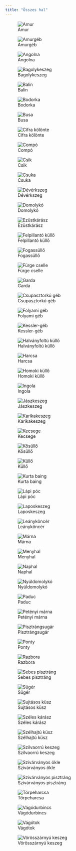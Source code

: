 ```yaml
---
title: "Összes hal"
---
```


![Amur](img/amur.jpg)

![Amurgéb](img/amurgeb.jpg)

\clearpage

![Angolna](img/angolna.jpg)

![Bagolykeszeg](img/bagolykeszeg.jpg)

\clearpage

![Balin](img/balin.jpg)

![Bodorka](img/bodorka.jpg)

\clearpage

![Busa](img/busa.jpg)

![Cifra kölönte](img/cifra-kolonte.jpg)

\clearpage

![Compó](img/compo.jpg)

![Csik](img/csik.jpg)

\clearpage

![Csuka](img/csuka.jpg)

![Dévérkszeg](img/deverkeszeg.jpg)

\clearpage

![Domolykó](img/domolyko.jpg)

![Ezüstkárász](img/ezustkarasz.jpg)

\clearpage

![Felpillantó küllő](img/felpillanto-kullo.jpg)

![Fogassüllő](img/fogassullo.jpg)

\clearpage

![Fürge cselle](img/furge-cselle.jpg)

![Garda](img/garda.jpg)

![Csupasztorkú géb](img/geb-csupasztorku.jpg)

![Folyami géb](img/geb-folyami.jpg)

![Kessler-géb](img/geb-kessler.jpg)

![Halványfoltú küllő](img/halvanyfoltu-kullo.jpg)

![Harcsa](img/harcsa.jpg)

![Homoki küllő](img/homoki-kullo.jpg)

![Ingola](img/ingola.jpg)

![Jászkeszeg](img/jaszkeszeg.jpg)

![Karikakeszeg](img/karikakeszeg.jpg)

![Kecsege](img/kecsege.jpg)

![Kősüllő](img/kosullo.jpg)

![Küllő](img/kullo1.jpg)

![Kurta baing](img/kurta-baing.jpg)

![Lápi póc](img/lapi-poc.jpg)

![Laposkeszeg](img/laposkeszeg.jpg)

![Leányköncér](img/leanykoncer.jpg)

![Márna](img/marna.jpg)

![Menyhal](img/menyhal.jpg)

![Naphal](img/naphal.jpg)

![Nyúldomolykó](img/nyuldomolyko.jpg)

![Paduc](img/paduc.jpg)

![Petényi márna](img/petenyi-marna.jpg)

![Pisztrángsugár](img/pisztrangsuger.jpg)

![Ponty](img/ponty.jpg)

![Razbora](img/razbora.jpg)

![Sebes pisztráng](img/sebes-pisztrang.jpg)

![Sügér](img/suger.jpg)

![Sujtásos küsz](img/sujtasos-kusz.jpg)

![Széles kárász](img/szeles-karasz.jpg)

![Szélhajtú küsz](img/szelhajto-kusz.jpg)

![Szilvaorrú keszeg](img/szilvaorru-keszeg.jpg)

![Szivárványos ökle](img/szivarvanyos-okle.jpg)

![Szivárványos pisztráng](img/szivarvanyos-pisztrang.jpg)

![Törpeharcsa](img/torpeharcsa.jpg)

![Vágódurbincs](img/vagodurbincs.jpg)

![Vágótok](img/vagotok.jpg)

![Vörösszárnyú keszeg](img/vorosszarnyu-keszeg.jpg)


